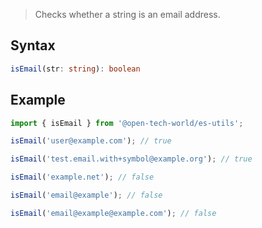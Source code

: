 > Checks whether a string is an email address.

## Syntax

```ts
isEmail(str: string): boolean
```

## Example

```ts
import { isEmail } from '@open-tech-world/es-utils';

isEmail('user@example.com'); // true

isEmail('test.email.with+symbol@example.org'); // true

isEmail('example.net'); // false

isEmail('email@example'); // false

isEmail('email@example@example.com'); // false
```
